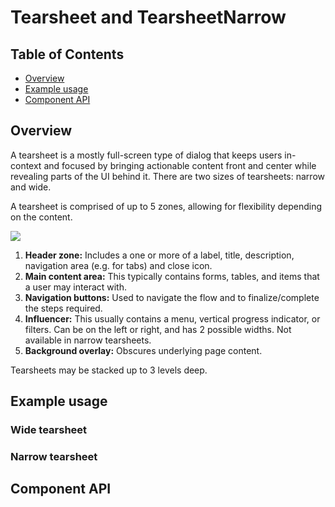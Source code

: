 
# Tearsheet and TearsheetNarrow

## Table of Contents

- [Overview](#overview)
- [Example usage](#example-usage)
- [Component API](#component-api)

## Overview

A tearsheet is a mostly full-screen type of dialog that keeps users in-context
and focused by bringing actionable content front and center while revealing
parts of the UI behind it. There are two sizes of tearsheets: narrow and wide.

A tearsheet is comprised of up to 5 zones, allowing for flexibility depending on
the content.

<img src={AnatomyImg} />

1. **Header zone:** Includes a one or more of a label, title, description,
   navigation area (e.g. for tabs) and close icon.
2. **Main content area:** This typically contains forms, tables, and items that
   a user may interact with.
3. **Navigation buttons:** Used to navigate the flow and to finalize/complete
   the steps required.
4. **Influencer:** This usually contains a menu, vertical progress indicator, or
   filters. Can be on the left or right, and has 2 possible widths. Not
   available in narrow tearsheets.
5. **Background overlay:** Obscures underlying page content.

Tearsheets may be stacked up to 3 levels deep.

## Example usage

### Wide tearsheet

<Canvas>
  <Story id={getStoryId(Tearsheet.displayName, 'with-navigation')} />
</Canvas>

### Narrow tearsheet

<Canvas>
  <Story id={getStoryId(TearsheetNarrow.displayName, 'fully-loaded')} />
</Canvas>

## Component API

<ArgsTable />
